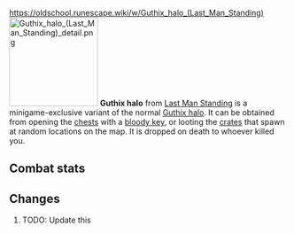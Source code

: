 https://oldschool.runescape.wiki/w/Guthix_halo_(Last_Man_Standing)
{{Infobox Item
|name = Guthix halo
|image = [[File:Guthix halo (Last Man Standing).png]]
|release = [[4 August]] [[2016]]
|update = Last Man Standing Beta and Splashing Restrictions  # TODO: Update this
|members = No
|quest = No
|tradeable = No
|placeholder = No
|equipable = Yes
|stackable = No
|noteable = Yes
|options = Wear, Drop
|examine = Halo with the protection of Guthix.
|value = 5
|alchable = No
|weight = 0.3
|id = 27163
}}
[[File:Guthix halo (Last Man Standing) detail.png|160px|left]]
'''Guthix halo''' from [[Last Man Standing]] is a minigame-exclusive variant of the normal [[Guthix halo]]. It can be obtained from opening the [[Chest (Last Man Standing)|chests]] with a [[bloody key]], or looting the [[Crate (Last Man Standing)|crates]] that spawn at random locations on the map. It is dropped on death to whoever killed you.

==Combat stats==
{{Infobox Bonuses
|astab = 0
|aslash = 0
|acrush = 0
|amagic = 0
|arange = 0
|dstab = 11
|dslash = 12
|dcrush = 10
|dmagic = 11
|drange = -1
|str = 0
|rstr = 0
|mdmg = 0
|prayer = 3
|slot = head
|image = [[File:Guthix halo equipped male.png|160px]]
|altimage = [[File:Guthix halo equipped female.png|160px]]
}}

==Changes==
# TODO: Update this
{{Subject changes header}}
{{Subject changes
|date = 4 August 2016
|update = Last Man Standing
|change = The item was made fully available with the release of Last Man Standing.
}}
{{Subject changes footer}}

{{Last Man Standing In-game Items}}